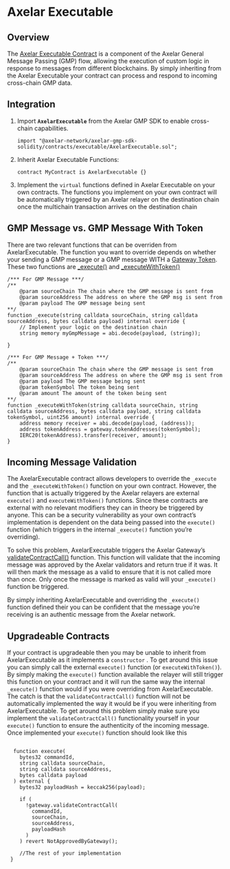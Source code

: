 # Axelar Executable

## Overview
The [Axelar Executable Contract](https://github.com/axelarnetwork/axelar-gmp-sdk-solidity/blob/main/contracts/executable/AxelarExecutable.sol) is a component of the Axelar General Message Passing (GMP) flow, allowing the execution of custom logic in response to messages from different blockchains. By simply inheriting from the Axelar Executable your contract can process and respond to incoming cross-chain GMP data.

## Integration

1. Import **`AxelarExecutable`** from the Axelar GMP SDK to enable cross-chain capabilities.
    
    ```solidity
    import "@axelar-network/axelar-gmp-sdk-solidity/contracts/executable/AxelarExecutable.sol";
    ```
    
1. Inherit Axelar Executable Functions: 

    ```solidity
    contract MyContract is AxelarExecutable {}
    ```

1. Implement the `virtual` functions defined in Axelar Executable on your own contracts. The functions you implement on your own contract will be automatically triggered by an Axelar relayer on the destination chain once the multichain transaction arrives on the destination chain

## GMP Message vs. GMP Message With Token

There are two relevant functions that can be overriden from AxelarExecutable. The function you want to override depends on whether your sending a GMP message or a GMP message WITH a [Gateway Token](/resources/contract-addresses/mainnet#assets). These two functions are [_execute()](https://github.com/axelarnetwork/axelar-gmp-sdk-solidity/blob/be86ab9a171f8e12d7695127cf1a6ca867fa1b09/contracts/executable/AxelarExecutable.sol#L55) and [_executeWithToken()](https://github.com/axelarnetwork/axelar-gmp-sdk-solidity/blob/be86ab9a171f8e12d7695127cf1a6ca867fa1b09/contracts/executable/AxelarExecutable.sol#L61)

```solidity
/*** For GMP Message ***/
/**
	@param sourceChain The chain where the GMP message is sent from
	@param sourceAddress The address on where the GMP msg is sent from
	@param payload The GMP message being sent
**/
function _execute(string calldata sourceChain, string calldata sourceAddress, bytes calldata payload) internal override {
    // Implement your logic on the destination chain
    string memory myGmpMessage = abi.decode(payload, (string));
    
}

/*** For GMP Message + Token ***/
/**
	@param sourceChain The chain where the GMP message is sent from
	@param sourceAddress The address on where the GMP msg is sent from
	@param payload The GMP message being sent 
	@param tokenSymbol The token being sent
	@param amount The amount of the token being sent
**/
function _executeWithToken(string calldata sourceChain, string calldata sourceAddress, bytes calldata payload, string calldata tokenSymbol, uint256 amount) internal override {
	address memory receiver = abi.decode(payload, (address));
	address tokenAddress = gateway.tokenAddresses(tokenSymbol);
	IERC20(tokenAddress).transfer(receiver, amount);
}

```

## Incoming Message Validation

The AxelarExecutable contract allows developers to override the `_execute` and the `_executeWithToken()` function on your own contract. However, the function that is actually triggered by the Axelar relayers are external `execute()` and `executeWithToken()` functions. Since these contracts are external with no relevant modifiers they can in theory be triggered by anyone. This can be a security vulnerability as your own contract’s implementation is dependent on the data being passed into the `execute()` function (which triggers in the internal `_execute()` function you’re overriding). 

To solve this problem, AxelarExecutable triggers the Axelar Gateway’s [validateContractCall()](https://github.com/axelarnetwork/axelar-cgp-solidity/blob/8b0ea6693178457b7c155b1efb3ecba6236857cc/contracts/AxelarGateway.sol#L233) function. This function will validate that the incoming message was approved by the Axelar validators  and return true if it was. It will then mark the message as a valid to ensure that it is not called more than once. Only once the message is marked as valid will your `_execute()` function be triggered. 

By simply inheriting AxelarExecutable and overriding the `_execute()` function defined their you can be confident that the message you’re receiving is an authentic message from the Axelar network.

## Upgradeable Contracts

If your contract is upgradeable then you may be unable to inherit from AxelarExecutable as it implements a `constructor` . To get around this issue you can simply call the external `execute()` function (or `executeWithToken()`). By simply making the `execute()` function available the relayer will still trigger this function on your contract and it will run the same way the internal `_execute()` function would if you were overriding from AxelarExecutable. The catch is that the `validateContractCall()` function will not be automatically implemented the way it would be if you were inheriting from AxelarExecutable. To get around this problem simply make sure you implement the `validateContractCall()` functionality yourself in your `execute()` function to ensure the authenticity of the incoming message. Once implemented your `execute()` function should look like this

```solidity

  function execute(
    bytes32 commandId,
    string calldata sourceChain,
    string calldata sourceAddress,
    bytes calldata payload
  ) external {
    bytes32 payloadHash = keccak256(payload);

    if (
      !gateway.validateContractCall(
        commandId,
        sourceChain,
        sourceAddress,
        payloadHash
      )
    ) revert NotApprovedByGateway();
    
    //The rest of your implementation
 }
```